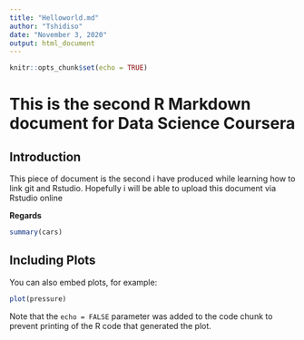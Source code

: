 ```yaml
---
title: "Helloworld.md"
author: "Tshidiso"
date: "November 3, 2020"
output: html_document
---
```


```r
knitr::opts_chunk$set(echo = TRUE)
```

# This is the second R Markdown document for Data Science Coursera
## Introduction

This piece of document is the second i have produced while learning how to link git and Rstudio. Hopefully i will be able to upload this document via Rstudio online

**Regards**

```r
summary(cars)
```

## Including Plots

You can also embed plots, for example:

```r
plot(pressure)
```

Note that the `echo = FALSE` parameter was added to the code chunk to prevent printing of the R code that generated the plot.
